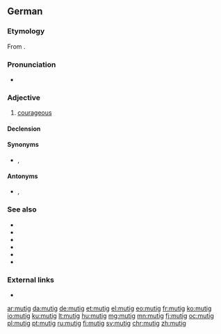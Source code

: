 ==German==

===Etymology===
From {{affix|de|Mut|-ig}}.

===Pronunciation===
* {{IPA|/ˈmuːtɪç/|lang=de}}

===Adjective===
{{de-adj|er|sten}}

# [[courageous]]

====Declension====
{{de-decl-adj|mutig|mutiger|mutigst}}

====Synonyms====
* {{l|de|couragiert}}, {{l|de|tapfer}}

====Antonyms====
* {{l|de|ängstlich}}, {{l|de|feige}}

===See also===
* {{l|de|fett}}
* {{l|de|fortschrittlich}}
* {{l|de|hervorgehoben}}
* {{l|de|kühn}}
* {{l|de|tapfer}}
* {{l|de|unerschrocken}}

===External links===
* {{R:Duden}}

[[ar:mutig]]
[[da:mutig]]
[[de:mutig]]
[[et:mutig]]
[[el:mutig]]
[[eo:mutig]]
[[fr:mutig]]
[[ko:mutig]]
[[io:mutig]]
[[ku:mutig]]
[[lt:mutig]]
[[hu:mutig]]
[[mg:mutig]]
[[mn:mutig]]
[[fj:mutig]]
[[oc:mutig]]
[[pl:mutig]]
[[pt:mutig]]
[[ru:mutig]]
[[fi:mutig]]
[[sv:mutig]]
[[chr:mutig]]
[[zh:mutig]]